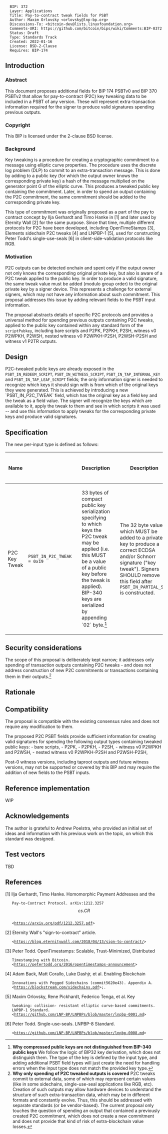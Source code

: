 <pre>
  BIP: 372
  Layer: Applications
  Title: Pay-to-contract tweak fields for PSBT
  Author: Maxim Orlovsky <orlovsky@lnp-bp.org>
  Discussions-To: <bitcoin-dev@lists.linuxfoundation.org>
  Comments-URI: https://github.com/bitcoin/bips/wiki/Comments:BIP-0372
  Status: Draft
  Type: Standards Track
  Created: 2022-01-16
  License: BSD-2-Clause
  Requires: BIP-174
</pre>

==Introduction==

===Abstract===

This document proposes additional fields for BIP 174 PSBTv0 and BIP 370 PSBTv2
that allow for pay-to-contract (P2C) key tweaking data to be included in a PSBT
of any version. These will represent extra-transaction information required
for the signer to produce valid signatures spending previous outputs.

===Copyright===

This BIP is licensed under the 2-clause BSD license.

===Background===

Key tweaking is a procedure for creating a cryptographic commitment to a
message using elliptic curve properties. The procedure uses the discrete log
problem (DLP) to commit to an extra-transaction message. This is done by adding
to a public key (for which the output owner knows the corresponding private key)
a hash of the message multiplied on the generator point G of the elliptic curve.
This produces a tweaked public key containing the commitment. Later, in order
to spend an output containing the P2C commitment, the same commitment should be
added to the corresponding private key.

This type of commitment was originally proposed as a part of the pay to contract
concept by Ilja Gerhardt and Timo Hanke in [1] and later used by Eternity Wall
[2] for the same purpose. Since that time, multiple different protocols for P2C
have been developed, including OpenTimeStamps [3], Elements sidechain P2C tweaks
[4] and LNPBP-1 [5], used for constructing Peter Todd's single-use-seals [6]
in client-side-validation protocols like RGB.

===Motivation===

P2C outputs can be detected onchain and spent only if the output owner
not only knows the corresponding original private key, but also is aware of
a P2C tweak applied to the public key. In order to produce a valid signature, the
same tweak value must be added (modulo group order) to the original private key
by a signer device. This represents a challenge for external signers, which may
not have any information about such commitment. This proposal addresses this
issue by adding relevant fields to the PSBT input information.

The proposal abstracts details of specific P2C protocols and provides a universal
method for spending previous outputs containing P2C tweaks, applied to the public
key contained within any standard form of the <tt>scriptPubkey</tt>, including
bare scripts and P2PK, P2PKH, P2SH, witness v0 P2WPKH, P2WSH, nested witness v0
P2WPKH-P2SH, P2WSH-P2SH and witness v1 P2TR outputs.


==Design==

P2C-tweaked public keys are already exposed in the
<tt>PSBT_IN_REDEEM_SCRIPT</tt>, <tt>PSBT_IN_WITNESS_SCRIPT</tt>,
<tt>PSBT_IN_TAP_INTERNAL_KEY</tt> and <tt>PSBT_IN_TAP_LEAF_SCRIPT</tt> fields;
the only information signer is needed to recognize which keys it should sign
with is from which of the original keys they were generated. This is achieved by
introducing a new `PSBT_IN_P2C_TWEAK` field, which has the original key as a field
key and the tweak as a field value. The signer will recognize the keys which are
available to it, apply the tweak to them and see in which scripts it was used --
and use this information to apply tweaks for the corresponding private keys and
produce valid signatures.


==Specification==

The new per-input type is defined as follows:

{|
! Name
! <tt><keytype></tt>
! <tt><keydata></tt>
! <tt><keydata></tt> Description
! <tt><valuedata></tt>
! <tt><valuedata></tt> Description
! Versions Requiring Inclusion
! Versions Requiring Exclusion
! Versions Allowing Inclusion
|-
| P2C Key Tweak
| <tt>PSBT_IN_P2C_TWEAK = 0x19</tt>
| <tt><pubkey></tt>
| 33 bytes of compact public key serialization specifying to which keys the
P2C tweak may be applied (i.e. this MUST be a value of a public key before the
tweak is applied). BIP-340 keys are serialized by appending `02`
byte.<ref>'''Why compressed public keys are not distinguished from BIP-340
public keys''' We follow the logic of BIP32 key derivation, which does not
distinguish them. The type of the key is defined by the input type,
and adding additional PSBT field types will just create the need for handling
errors when the input type does not match the provided key type.</ref>
| <tt><tweak></tt>
| The 32 byte value which MUST be added to a private key to produce a correct
ECDSA and/or Schnorr signature ("key tweak"). Signers SHOULD remove this field
after <tt>PSBT_IN_PARTIAL_SIG</tt> is constructed.
|
|
| 0, 2
| BIP-P2C
|}


==Security considerations==

The scope of this proposal is deliberately kept narrow; it addresses
only spending of transaction outputs containing P2C tweaks - and does not
address construction of new P2C commitments or transactions containing them
in their outputs.<ref>'''Why only spending of P2C tweaked outputs is covered'''
P2C tweaks commit to external data, some of which may represent certain values
(like in some sidechains, single-use-seal applications like RGB, etc). Creation
of such outputs may allow hardware devices to understand the structure of such
extra-transaction data, which may be in different formats and constantly
evolve. Thus, this should be addressed with separate standards (or be
vendor-based). The current proposal only touches the question of spending an
output that contained a previously created P2C commitment, which does not create
a new commitment and does not provide that kind of risk of extra-blockchain
value losses.</ref>


==Rationale==

<references/>


==Compatibility==

The proposal is compatible with the existing consensus rules and does not
require any modification to them.

The proposed P2C PSBT fields provide sufficient information for creating
valid signatures for spending the following output types containing tweaked
public keys:
- bare scripts,
- P2PK,
- P2PKH,
- P2SH,
- witness v0 P2WPKH and P2WSH,
- nested witness v0 P2WPKH-P2SH and P2WSH-P2SH,

Post-0 witness versions, including taproot outputs and future witness versions,
may not be supported or covered by this BIP and may require the addition of new
fields to the PSBT inputs.


==Reference implementation==

WIP


==Acknowledgements==

The author is grateful to Andrew Poelstra, who provided an initial set of ideas
and information with his previous work on the topic, on which this standard
was designed.


==Test vectors==

TBD


==References==

[1] Ilja Gerhardt, Timo Hanke. Homomorphic Payment Addresses and the
    Pay-to-Contract Protocol. arXiv:1212.3257 \[cs.CR\]
    <https://arxiv.org/pdf/1212.3257.pdf>
[2] Eternity Wall's "sign-to-contract" article.
    <https://blog.eternitywall.com/2018/04/13/sign-to-contract/>
[3] Peter Todd. OpenTimestamps: Scalable, Trust-Minimized, Distributed
    Timestamping with Bitcoin.
    <https://petertodd.org/2016/opentimestamps-announcement>
[4] Adam Back, Matt Corallo, Luke Dashjr, et al. Enabling Blockchain
    Innovations with Pegged Sidechains (commit5620e43). Appendix A.
    <https://blockstream.com/sidechains.pdf>;.
[5] Maxim Orlovsky, Rene Pickhardt, Federico Tenga, et al. Key
    tweaking: collision- resistant elliptic curve-based commitments.
    LNPBP-1 Standard.
    <https://github.com/LNP-BP/LNPBPs/blob/master/lnpbp-0001.md>
[6] Peter Todd. Single-use-seals. LNPBP-8 Standard.
    <https://github.com/LNP-BP/LNPBPs/blob/master/lnpbp-0008.md>
